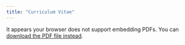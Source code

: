 ```yaml
---
title: "Curriculum Vitae"
---
```


<object data="files/sozoria_research_cv_092526.pdf" type="application/pdf" width="100%" height="800px">
<p>
It appears your browser does not support embedding PDFs.
You can <a href="files/sozoria_research_cv_092526.pdf">download the PDF file instead</a>.
</p>
</object>
